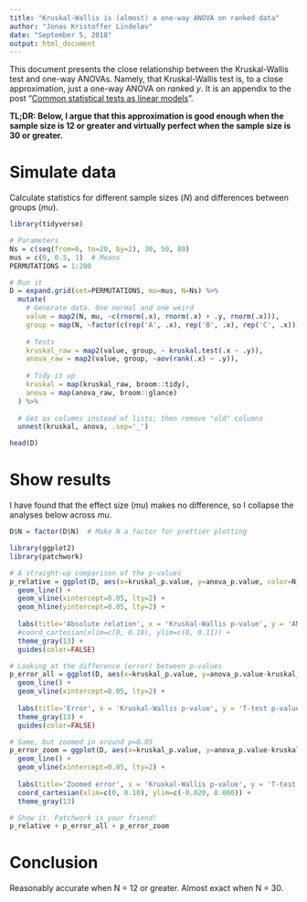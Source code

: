 ```yaml
---
title: "Kruskal-Wallis is (almost) a one-way ANOVA on ranked data"
author: "Jonas Kristoffer Lindeløv"
date: "September 5, 2018"
output: html_document
---
```


<!-- from https://stackoverflow.com/a/37839683/1297830 -->
<link rel="stylesheet" type="text/css" href="hideOutput.css">
<script src="hideOutput.js"></script>

This document presents the close relationship between the Kruskal-Wallis test and one-way ANOVAs. Namely, that Kruskal-Wallis test is, to a close approximation, just a one-way ANOVA on $rank$ed $y$. It is an appendix to the post "[Common statistical tests as linear models](https://rpubs.com/lindeloev/test_as_linear)".

**TL;DR: Below, I argue that this approximation is good enough when the sample size is 12 or greater and virtually perfect when the sample size is 30 or greater.**


# Simulate data
Calculate statistics for different sample sizes ($N$) and differences between groups ($mu$).

<div class="fold s">
```r
library(tidyverse)

# Parameters
Ns = c(seq(from=6, to=20, by=2), 30, 50, 80)
mus = c(0, 0.5, 1)  # Means
PERMUTATIONS = 1:200

# Run it
D = expand.grid(set=PERMUTATIONS, mu=mus, N=Ns) %>%
  mutate(
    # Generate data. One normal and one weird
    value = map2(N, mu, ~c(rnorm(.x), rnorm(.x) + .y, rnorm(.x))),
    group = map(N, ~factor(c(rep('A', .x), rep('B', .x), rep('C', .x)))),
    
    # Tests
    kruskal_raw = map2(value, group, ~ kruskal.test(.x ~ .y)),
    anova_raw = map2(value, group, ~aov(rank(.x) ~ .y)),
    
    # Tidy it up
    kruskal = map(kruskal_raw, broom::tidy),
    anova = map(anova_raw, broom::glance)
  ) %>%
  
  # Get as columns instead of lists; then remove "old" columns
  unnest(kruskal, anova, .sep='_')

head(D)
```
</div>

# Show results
I have found that the effect size ($mu$) makes no difference, so I collapse the analyses below across $mu$.

<div class="fold s">
```r
D$N = factor(D$N)  # Make N a factor for prettier plotting

library(ggplot2)
library(patchwork)

# A straight-up comparison of the p-values
p_relative = ggplot(D, aes(x=kruskal_p.value, y=anova_p.value, color=N)) + 
  geom_line() + 
  geom_vline(xintercept=0.05, lty=2) +
  geom_hline(yintercept=0.05, lty=2) +
  
  labs(title='Absolute relation', x = 'Kruskal-Wallis p-value', y = 'ANOVA p-value') + 
  #coord_cartesian(xlim=c(0, 0.10), ylim=c(0, 0.11)) + 
  theme_gray(13) + 
  guides(color=FALSE)

# Looking at the difference (error) between p-values
p_error_all = ggplot(D, aes(x=kruskal_p.value, y=anova_p.value-kruskal_p.value, color=N)) + 
  geom_line() + 
  geom_vline(xintercept=0.05, lty=2) +
  
  labs(title='Error', x = 'Kruskal-Wallis p-value', y = 'T-test p-value deviation') + 
  theme_gray(13) + 
  guides(color=FALSE)

# Same, but zoomed in around p=0.05
p_error_zoom = ggplot(D, aes(x=kruskal_p.value, y=anova_p.value-kruskal_p.value, color=N)) + 
  geom_line() + 
  geom_vline(xintercept=0.05, lty=2) +
  
  labs(title='Zoomed error', x = 'Kruskal-Wallis p-value', y = 'T-test p-value deviation') + 
  coord_cartesian(xlim=c(0, 0.10), ylim=c(-0.020, 0.000)) + 
  theme_gray(13)

# Show it. Patchwork is your friend!
p_relative + p_error_all + p_error_zoom
```
</div>


# Conclusion
Reasonably accurate when N = 12 or greater.
Almost exact when N = 30.